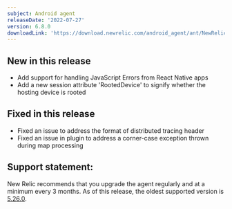 ```yaml
---
subject: Android agent
releaseDate: '2022-07-27'
version: 6.8.0
downloadLink: 'https://download.newrelic.com/android_agent/ant/NewRelic_Android_Agent_6.8.0.zip'
---
```


## New in this release
* Add support for handling JavaScript Errors from React Native apps
* Add a new session attribute 'RootedDevice' to signify whether the hosting device is rooted


## Fixed in this release
* Fixed an issue to address the format of distributed tracing header
* Fixed an issue in plugin to address a corner-case exception thrown during map processing

## Support statement:

New Relic recommends that you upgrade the agent regularly and at a minimum every 3 months. As of this release, the oldest supported version is [5.26.0](https://docs.newrelic.com/docs/release-notes/mobile-release-notes/android-release-notes/android-5260).
